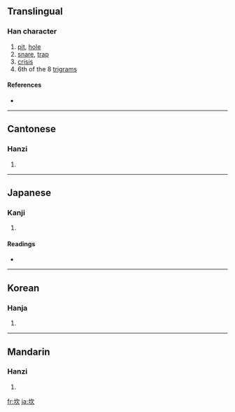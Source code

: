 ==Translingual==

===Han character===
{{Han char|rn=32|rad=土|as=04|sn=7|four=4718<sub>2</sub>|canj=土弓人 (GNO)}}

# [[pit]], [[hole]]
# [[snare]], [[trap]]
# [[crisis]]
# 6th of the 8 [[w:Ba Gua|trigrams]]

====References====
* {{Han ref|kx=0225.120|dkj=04928|dj=0460.040|hdz=10425.040|uh=574E|ud=22350|bh=A7A2|bd=42914}}

----

==Cantonese==

===Hanzi===
{{yue-hanzi|jyut=|y=ham2}}

# {{defn|Cantonese}}

----

==Japanese==

===Kanji===
{{ja-kanji|grade=|rs=土04}}

# {{defn|Japanese}}

====Readings====
* {{ja-readings|on=[[かん]] (kan)|kun=[[あな]] (ana)}}

----

==Korean==

===Hanja===
{{ko-hanja|hangeul=감|rv=gam|mr=kam}}

# {{defn|Korean}}

----

==Mandarin==

===Hanzi===
{{cmn-hanzi|pin=[[kǎn]] ([[kan3]])|wg=k'an<sup>3</sup>}}

# {{defn|Mandarin}}

[[fr:坎]]
[[ja:坎]]